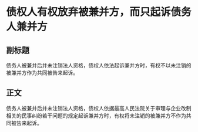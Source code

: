 # 债权人有权放弃被兼并方，而只起诉债务人兼并方
## 副标题
债务人被兼并后并未注销法人资格，债权人依法起诉兼并方时，有权不以未注销的被兼并方作为共同被告来起诉。
## 正文
债务人被兼并后并未注销法人资格，债权人依据最高人民法院关于审理与企业改制相关的民事纠纷若干问题的规定起诉兼并方时，有权将未注销的被兼并方不作为共同被告来起诉。